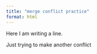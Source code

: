 ```yaml
---
title: "merge conflict practice"
format: html
---
```


Here I am writing a line. 

Just trying to make another conflict
